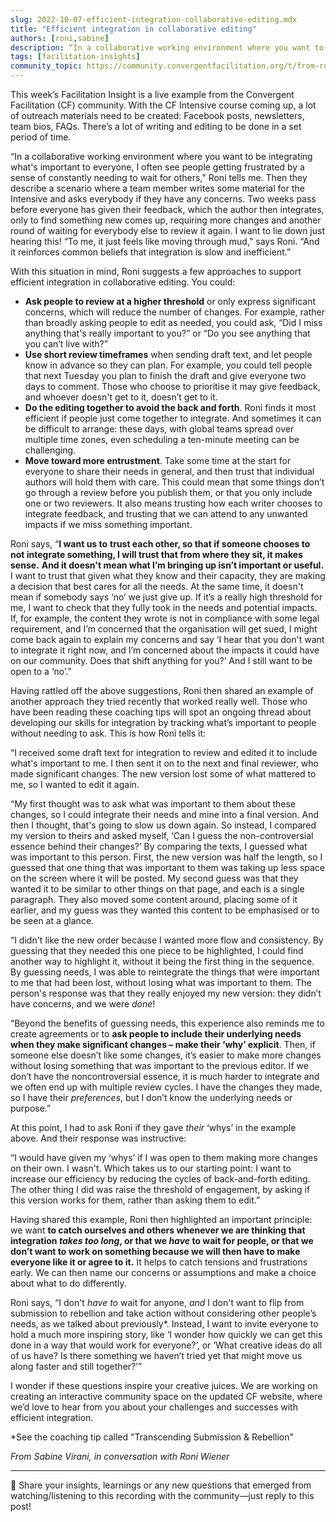 ```yaml
---
slug: 2022-10-07-efficient-integration-collaborative-editing.mdx
title: "Efficient integration in collaborative editing"
authors: [roni,sabine]
description: “In a collaborative working environment where you want to be integrating what’s important to everyone, I often see people getting frustrated by a sense of constantly needing to wait for others,” Roni tells me. 
tags: [facilitation-insights]
community_topic: https://community.convergentfacilitation.org/t/from-roni-efficient-integration-in-collaborative-editing/81
---
```



This week’s Facilitation Insight is a live example from the Convergent Facilitation (CF) community. With the CF Intensive course coming up, a lot of outreach materials need to be created: Facebook posts, newsletters, team bios, FAQs. There’s a lot of writing and editing to be done in a set period of time.

“In a collaborative working environment where you want to be integrating what's important to everyone, I often see people getting frustrated by a sense of constantly needing to wait for others,” Roni tells me. Then they describe a scenario where a team member writes some material for the Intensive and asks everybody if they have any concerns. Two weeks pass before everyone has given their feedback, which the author then integrates, only to find something new comes up, requiring more changes and another round of waiting for everybody else to review it again. I want to lie down just hearing this! “To me, it just feels like moving through mud,” says Roni. “And it reinforces common beliefs that integration is slow and inefficient.”

<!--truncate-->

<ShareFacilitationInsight community_topic={frontMatter.community_topic}/>

With this situation in mind, Roni suggests a few approaches to support efficient integration in collaborative editing. You could:

* **Ask people to review at a higher threshold** or only express significant concerns, which will reduce the number of changes. For example, rather than broadly asking people to edit as needed, you could ask, “Did I miss anything that's really important to you?” or “Do you see anything that you can’t live with?”
* **Use short review timeframes** when sending draft text, and let people know in advance so they can plan. For example, you could tell people that next Tuesday you plan to finish the draft and give everyone two days to comment. Those who choose to prioritise it may give feedback, and whoever doesn't get to it, doesn’t get to it.
* **Do the editing together to avoid the back and forth**. Roni finds it most efficient if people just come together to integrate. And sometimes it can be difficult to arrange: these days, with global teams spread over multiple time zones, even scheduling a ten-minute meeting can be challenging.
* **Move toward more entrustment**. Take some time at the start for everyone to share their needs in general, and then trust that individual authors will hold them with care. This could mean that some things don’t go through a review before you publish them, or that you only include one or two reviewers. It also means trusting how each writer chooses to integrate feedback, and trusting that we can attend to any unwanted impacts if we miss something important.

Roni says, “**I want us to** **trust each other, so that if someone chooses to not integrate something, I will trust that from where they sit, it makes sense.** **And it doesn't mean what I’m bringing up isn’t important or useful.** I want to trust that given what they know and their capacity, they are making a decision that best cares for all the needs. At the same time, it doesn't mean if somebody says ‘no’ we just give up. If it’s a really high threshold for me, I want to check that they fully took in the needs and potential impacts. If, for example, the content they wrote is not in compliance with some legal requirement, and I’m concerned that the organisation will get sued, I might come back again to explain my concerns and say ‘I hear that you don't want to integrate it right now, and I’m concerned about the impacts it could have on our community. Does that shift anything for you?’ And I still want to be open to a ‘no’.”

Having rattled off the above suggestions, Roni then shared an example of another approach they tried recently that worked really well. Those who have been reading these coaching tips will spot an ongoing thread about developing our skills for integration by tracking what’s important to people without needing to ask. This is how Roni tells it:

“I received some draft text for integration to review and edited it to include what's important to me. I then sent it on to the next and final reviewer, who made significant changes. The new version lost some of what mattered to me, so I wanted to edit it again.

“My first thought was to ask what was important to them about these changes, so I could integrate their needs and mine into a final version. And then I thought, that's going to slow us down again. So instead, I compared my version to theirs and asked myself, ‘Can I guess the non-controversial essence behind their changes?’ By comparing the texts, I guessed what was important to this person. First, the new version was half the length, so I guessed that one thing that was important to them was taking up less space on the screen where it will be posted. My second guess was that they wanted it to be similar to other things on that page, and each is a single paragraph. They also moved some content around, placing some of it earlier, and my guess was they wanted this content to be emphasised or to be seen at a glance.

“I didn't like the new order because I wanted more flow and consistency. By guessing that they needed this one piece to be highlighted, I could find another way to highlight it, without it being the first thing in the sequence. By guessing needs, I was able to reintegrate the things that were important to me that had been lost, without losing what was important to them. The person's response was that they really enjoyed my new version: they didn’t have concerns, and we were *done*!

“Beyond the benefits of guessing needs, this experience also reminds me to create agreements or to **ask people to include their underlying needs when they make significant changes – make their ‘why’ explicit**. Then, if someone else doesn’t like some changes, it’s easier to make more changes without losing something that was important to the previous editor. If we don’t have the noncontroversial essence, it is much harder to integrate and we often end up with multiple review cycles. I have the changes they made, so I have their *preferences*, but I don’t know the underlying needs or purpose.”

At this point, I had to ask Roni if they gave *their* ‘whys’ in the example above. And their response was instructive:

“I would have given my ‘whys’ if I was open to them making more changes on their own. I wasn't. Which takes us to our starting point: I want to increase our efficiency by reducing the cycles of back-and-forth editing. The other thing I did was raise the threshold of engagement, by asking if this version works for them, rather than asking them to edit.”

Having shared this example, Roni then highlighted an important principle: we want **to catch ourselves and others whenever we are thinking that integration *takes too long*, or that we *have* to wait for people, or that we don’t want to work on something because we will then have to make everyone like it or agree to it.** It helps to catch tensions and frustrations early. We can then name our concerns or assumptions and make a choice about what to do differently.

Roni says, “I don't *have to* wait for anyone, *and* I don't want to flip from submission to rebellion and take action without considering other people’s needs, as we talked about previously*. Instead, I want to invite everyone to hold a much more inspiring story, like ‘I wonder how quickly we can get this done in a way that would work for everyone?’, or ‘What creative ideas do all of us have? Is there something we haven’t tried yet that might move us along faster and still together?’”

I wonder if these questions inspire your creative juices. We are working on creating an interactive community space on the updated CF website, where we’d love to hear from you about your challenges and successes with efficient integration.

*See the coaching tip called "Transcending Submission & Rebellion"

*From Sabine Virani, in conversation with Roni Wiener*

---

:star2: Share your insights, learnings or any new questions that emerged from watching/listening to this recording with the community—just reply to this post!
